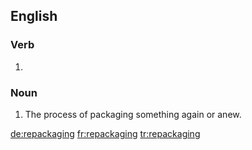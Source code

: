 ==English==

===Verb===
{{head|en|present participle}}

# {{present participle of|repackage|lang=en|nocat=1}}

===Noun===
{{en-noun}}

# The process of packaging something again or anew.

[[de:repackaging]]
[[fr:repackaging]]
[[tr:repackaging]]